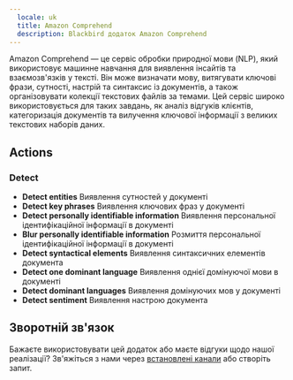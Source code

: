```yaml
---
  locale: uk
  title: Amazon Comprehend
  description: Blackbird додаток Amazon Comprehend
---
```


<LinkCard title="Переглянути на Github" target="_blank" href="https://github.com/bb-io/AmazonComprehend" icon="github" />

Amazon Comprehend — це сервіс обробки природної мови (NLP), який використовує машинне навчання для виявлення інсайтів та взаємозв'язків у тексті. Він може визначати мову, витягувати ключові фрази, сутності, настрій та синтаксис із документів, а також організовувати колекції текстових файлів за темами. Цей сервіс широко використовується для таких завдань, як аналіз відгуків клієнтів, категоризація документів та вилучення ключової інформації з великих текстових наборів даних.

## Actions

### Detect
- **Detect entities** Виявлення сутностей у документі
- **Detect key phrases** Виявлення ключових фраз у документі
- **Detect personally identifiable information** Виявлення персональної ідентифікаційної інформації в документі
- **Blur personally identifiable information** Розмиття персональної ідентифікаційної інформації в документі
- **Detect syntactical elements** Виявлення синтаксичних елементів документа
- **Detect one dominant language** Виявлення однієї домінуючої мови в документі
- **Detect dominant languages** Виявлення домінуючих мов у документі
- **Detect sentiment** Виявлення настрою документа

## Зворотній зв'язок

Бажаєте використовувати цей додаток або маєте відгуки щодо нашої реалізації? Зв'яжіться з нами через [встановлені канали](https://www.blackbird.io/) або створіть запит.